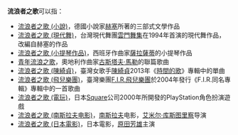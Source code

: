 '''流浪者之歌'''可以指：
*[[流浪者之歌_(小說)|流浪者之歌 (小說)]]，德國小說家[[赫塞|赫塞]]所著的三部式文學作品
*[[流浪者之歌_(現代舞)|流浪者之歌 (現代舞)]]，台灣現代舞團[[雲門舞集|雲門舞集]]在1994年首演的現代舞作品，改編自赫塞的作品
*[[流浪者之歌_(小提琴作品)|流浪者之歌 (小提琴作品)]]，西班牙作曲家[[薩拉薩蒂|薩拉薩蒂]]的小提琴作品
*[[青年流浪之歌|青年流浪之歌]]，奧地利作曲家[[古斯塔夫·馬勒|古斯塔夫·馬勒]]的聯篇歌曲
*[[流浪者之歌_(陳綺貞)|流浪者之歌 (陳綺貞)]]，臺灣女歌手[[陳綺貞|陳綺貞]]2013年《[[時間的歌|時間的歌]]》專輯中的單曲
*[[流浪者之歌_(飛兒樂團)|流浪者之歌 (飛兒樂團)]]，臺灣樂團[[F.I.R.飛兒樂團|F.I.R.飛兒樂團]]於2004年發行《F.I.R.同名專輯》專輯中的一首歌曲
*[[流浪者之歌_(電玩)|流浪者之歌 (電玩)]]，日本[[Square|Square]]公司2000年所開發的PlayStation角色扮演遊戲
*[[流浪者之歌_(南斯拉夫电影)|流浪者之歌 (南斯拉夫电影)]]，[[南斯拉夫|南斯拉夫]]电影，[[艾米尔·库斯图里察|艾米尔·库斯图里察]]导演
*[[流浪者之歌_(日本電影)|流浪者之歌 (日本電影)]]，日本電影，[[原田芳雄|原田芳雄]]主演

{{disambig|cat=五字作品消歧义}}